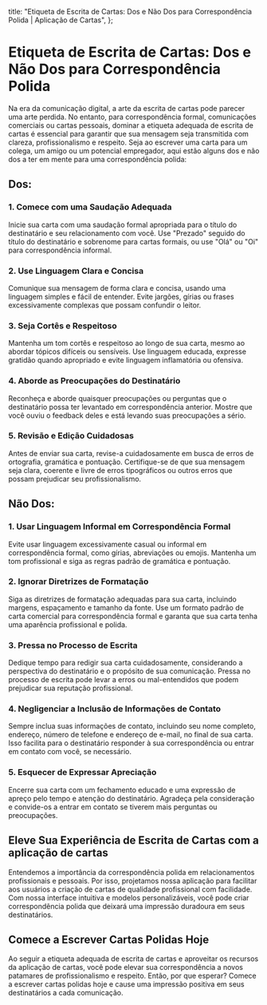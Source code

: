 
  title: "Etiqueta de Escrita de Cartas: Dos e Não Dos para Correspondência Polida | Aplicação de Cartas",
};

# Etiqueta de Escrita de Cartas: Dos e Não Dos para Correspondência Polida

<MdxImage src="/blog/letter-writing-etiquette.jpg" alt="Etiqueta de Escrita de Cartas: Dos e Não Dos para Correspondência Polida" width={800} height={700} />

Na era da comunicação digital, a arte da escrita de cartas pode parecer uma arte perdida. No entanto, para correspondência formal, comunicações comerciais ou cartas pessoais, dominar a etiqueta adequada de escrita de cartas é essencial para garantir que sua mensagem seja transmitida com clareza, profissionalismo e respeito. Seja ao escrever uma carta para um colega, um amigo ou um potencial empregador, aqui estão alguns dos e não dos a ter em mente para uma correspondência polida:

## Dos:

### 1. Comece com uma Saudação Adequada

Inicie sua carta com uma saudação formal apropriada para o título do destinatário e seu relacionamento com você. Use "Prezado" seguido do título do destinatário e sobrenome para cartas formais, ou use "Olá" ou "Oi" para correspondência informal.

### 2. Use Linguagem Clara e Concisa

Comunique sua mensagem de forma clara e concisa, usando uma linguagem simples e fácil de entender. Evite jargões, gírias ou frases excessivamente complexas que possam confundir o leitor.

### 3. Seja Cortês e Respeitoso

Mantenha um tom cortês e respeitoso ao longo de sua carta, mesmo ao abordar tópicos difíceis ou sensíveis. Use linguagem educada, expresse gratidão quando apropriado e evite linguagem inflamatória ou ofensiva.

### 4. Aborde as Preocupações do Destinatário

Reconheça e aborde quaisquer preocupações ou perguntas que o destinatário possa ter levantado em correspondência anterior. Mostre que você ouviu o feedback deles e está levando suas preocupações a sério.

### 5. Revisão e Edição Cuidadosas

Antes de enviar sua carta, revise-a cuidadosamente em busca de erros de ortografia, gramática e pontuação. Certifique-se de que sua mensagem seja clara, coerente e livre de erros tipográficos ou outros erros que possam prejudicar seu profissionalismo.

## Não Dos:

### 1. Usar Linguagem Informal em Correspondência Formal

Evite usar linguagem excessivamente casual ou informal em correspondência formal, como gírias, abreviações ou emojis. Mantenha um tom profissional e siga as regras padrão de gramática e pontuação.

### 2. Ignorar Diretrizes de Formatação

Siga as diretrizes de formatação adequadas para sua carta, incluindo margens, espaçamento e tamanho da fonte. Use um formato padrão de carta comercial para correspondência formal e garanta que sua carta tenha uma aparência profissional e polida.

### 3. Pressa no Processo de Escrita

Dedique tempo para redigir sua carta cuidadosamente, considerando a perspectiva do destinatário e o propósito de sua comunicação. Pressa no processo de escrita pode levar a erros ou mal-entendidos que podem prejudicar sua reputação profissional.

### 4. Negligenciar a Inclusão de Informações de Contato

Sempre inclua suas informações de contato, incluindo seu nome completo, endereço, número de telefone e endereço de e-mail, no final de sua carta. Isso facilita para o destinatário responder à sua correspondência ou entrar em contato com você, se necessário.

### 5. Esquecer de Expressar Apreciação

Encerre sua carta com um fechamento educado e uma expressão de apreço pelo tempo e atenção do destinatário. Agradeça pela consideração e convide-os a entrar em contato se tiverem mais perguntas ou preocupações.

## Eleve Sua Experiência de Escrita de Cartas com a aplicação de cartas

Entendemos a importância da correspondência polida em relacionamentos profissionais e pessoais. Por isso, projetamos nossa aplicação para facilitar aos usuários a criação de cartas de qualidade profissional com facilidade. Com nossa interface intuitiva e modelos personalizáveis, você pode criar correspondência polida que deixará uma impressão duradoura em seus destinatários.

## Comece a Escrever Cartas Polidas Hoje

Ao seguir a etiqueta adequada de escrita de cartas e aproveitar os recursos da aplicação de cartas, você pode elevar sua correspondência a novos patamares de profissionalismo e respeito. Então, por que esperar? Comece a escrever cartas polidas hoje e cause uma impressão positiva em seus destinatários a cada comunicação.